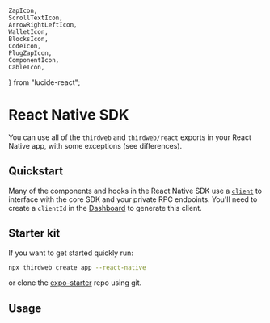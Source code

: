 	ZapIcon,
	ScrollTextIcon,
	ArrowRightLeftIcon,
	WalletIcon,
	BlocksIcon,
	CodeIcon,
	PlugZapIcon,
	ComponentIcon,
	CableIcon,
} from "lucide-react";

# React Native SDK

You can use all of the `thirdweb` and `thirdweb/react` exports in your React Native app, with some exceptions (see differences).

## Quickstart

Many of the components and hooks in the React Native SDK use a [`client`](/typescript/v5/core/client) to interface with the core SDK and your private RPC endpoints. You'll need to create a `clientId` in the [Dashboard](https://thirdweb.com/create-api-key) to generate this client.

<Stack>

<ArticleIconCard
	title="Getting started"
	icon={ZapIcon}
	href="/react-native/v5/getting-started"
	description="Get started with the React Native SDK"
/>

<ArticleIconCard
	title="Differences from React"
	icon={ComponentIcon}
	href="/react-native/v5/differences"
	description="Get to know the differences between React and React Native usage"
/>


## Starter kit

If you want to get started quickly run:

```bash
npx thirdweb create app --react-native
```

or clone the [expo-starter](https://github.com/thirdweb-dev/expo-starter) repo using git.

<GithubTemplateCard
	title="Expo + thirdweb starter repo"
	descrption="A starter template for using the thirdweb package in a React Native app"
	href="https://github.com/thirdweb-dev/expo-starter"
/>


## Usage

<ArticleIconCard
	title="TypeScript"
	icon={TypeScriptIcon}
	href="/typescript/v5/client"
	description="Follow the TypeScript docs for functions and types"
/>

<ArticleIconCard
	title="React"
	icon={ReactIcon}
	href="/react/v5"
	description="Follow the React docs for hooks, providers and components"
/>

</Stack>
